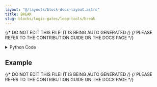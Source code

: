 ```yaml
---
layout: "@/layouts/block-docs-layout.astro"
title: BREAK
slug: blocks/logic-gates/loop-tools/break
---
```


{/* DO NOT EDIT THIS FILE! IT IS BEING AUTO GENERATED */}
{/* PLEASE REFER TO THE CONTRIBUTION GUIDE ON THE DOCS PAGE */}


<PythonDocsDisplay docstring={docstring} />
<details>
<summary>Python Code</summary>

```python
from flojoy import flojoy, DataContainer, SmallMemory, NodeReference
from typing import Optional, Any

memory_key = "loop-info"


@flojoy
def BREAK(
    referred_node: NodeReference,
    default: Optional[DataContainer] = None,
) -> None:
    """The BREAK node is designed to end the iteration of a loop.

    It should be used in conjunction with conditionals to determine when to break the loop.

    It is needed to be able to generate 'while loops' in Flojoy (combined with an 'infinite loop').

    Parameters
    ----------
    referred_node : NodeReference
        This is the specific instance of a LOOP node that you want to break.
        It is required to differentiate between multiple LOOPs if they exist
        in the same application.
    default : DataContainer
        This node simply requires an input (most likely from
        the return of a CONDITIONAL node) so that it is executed.
    """

    # this is the loop ID we want to break
    original_data: dict[str, Any] = SmallMemory().read_memory(
        referred_node.ref, memory_key
    )
    data = original_data.copy()
    data["num_loop"] = 1
    data["current_iteration"] = 1
    data["is_finished"] = True
    SmallMemory().write_to_memory(referred_node.ref, memory_key, data)
    return default

```

[Find this Flojoy Block on GitHub](https://github.com/flojoy-ai/blocks/blob/main/blocks/LOGIC_GATES/LOOP_TOOLS/BREAK/BREAK.py)

</details>

## Example


<GetHelpWidget />


<AppDisplay app={app} blockName="BREAK" client:visible />


<Example />

{/* DO NOT EDIT THIS FILE! IT IS BEING AUTO GENERATED */}
{/* PLEASE REFER TO THE CONTRIBUTION GUIDE ON THE DOCS PAGE */}
